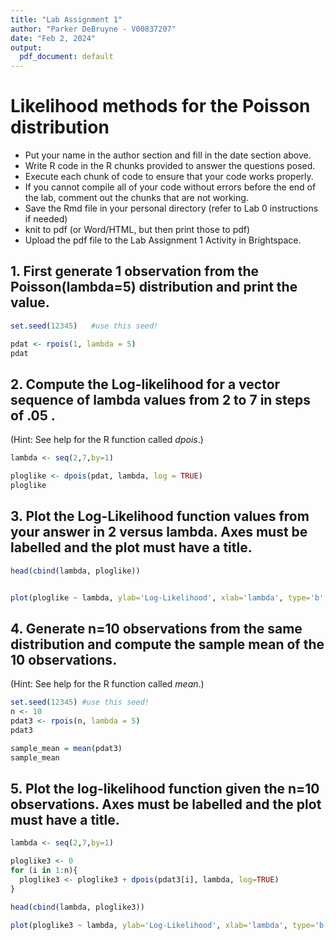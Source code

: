 ```yaml
---
title: "Lab Assignment 1"
author: "Parker DeBruyne - V00837207"
date: "Feb 2, 2024"
output:
  pdf_document: default
---
```


# Likelihood methods for the Poisson distribution

* Put your name in the author section and fill in the date section above.
* Write R code in the R chunks provided to answer the questions posed.
* Execute each chunk of code to ensure that your code works properly.
* If you cannot compile all of your code without errors before the end of the lab, 
comment out the chunks that are not working.
* Save the Rmd file in your personal directory (refer to Lab 0 instructions if needed)
* knit to pdf (or Word/HTML, but then print those to pdf)
* Upload the pdf file to the Lab Assignment 1 Activity in Brightspace. 

## 1.  First generate 1 observation from the Poisson(lambda=5) distribution and print the value.


```r
set.seed(12345)   #use this seed!

pdat <- rpois(1, lambda = 5)
pdat
```

## 2.  Compute the Log-likelihood for a vector sequence of lambda values from 2 to 7 in steps of .05 .
(Hint:  See help for the R function called *dpois*.)

```r
lambda <- seq(2,7,by=1)

ploglike <- dpois(pdat, lambda, log = TRUE)
ploglike
```


## 3. Plot the Log-Likelihood function values from your answer in 2 versus lambda. Axes must be labelled and the plot must have a title.

```r
head(cbind(lambda, ploglike))


plot(ploglike ~ lambda, ylab='Log-Likelihood', xlab='lambda', type='b', main='Poisson Log-Likelihood for Lab Assignment 1')


```


## 4.  Generate n=10 observations from the same distribution and compute the sample mean of the 10 observations.  
(Hint:  See help for the R function called *mean*.)

```r
set.seed(12345) #use this seed!
n <- 10
pdat3 <- rpois(n, lambda = 5)
pdat3

sample_mean = mean(pdat3)
sample_mean
```

## 5.  Plot the log-likelihood function given the n=10 observations.  Axes must be labelled and the plot must have a title.

```r
lambda <- seq(2,7,by=1)

ploglike3 <- 0
for (i in 1:n){
  ploglike3 <- ploglike3 + dpois(pdat3[i], lambda, log=TRUE)
}

head(cbind(lambda, ploglike3))

plot(ploglike3 ~ lambda, ylab='Log-Likelihood', xlab='lambda', type='b', main='Poisson Log-Likelihood for Lab Assignment 1')
```


